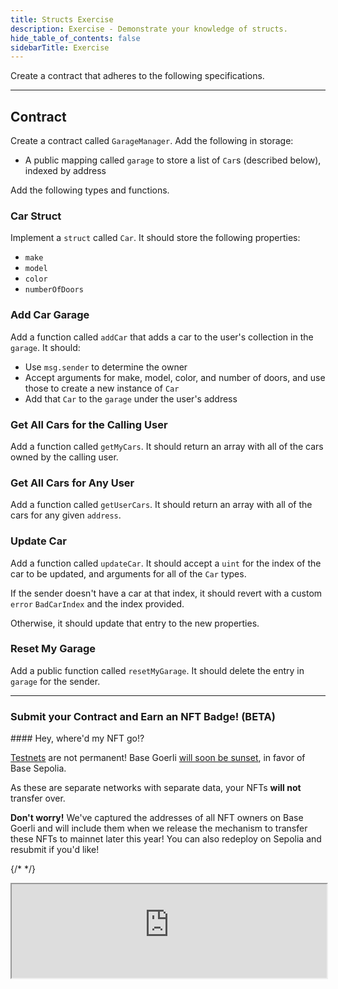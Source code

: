 ```yaml
---
title: Structs Exercise
description: Exercise - Demonstrate your knowledge of structs.
hide_table_of_contents: false
sidebarTitle: Exercise
---
```


Create a contract that adheres to the following specifications.

---

## Contract

Create a contract called `GarageManager`. Add the following in storage:

- A public mapping called `garage` to store a list of `Car`s (described below), indexed by address

Add the following types and functions.

### Car Struct

Implement a `struct` called `Car`. It should store the following properties:

- `make`
- `model`
- `color`
- `numberOfDoors`

### Add Car Garage

Add a function called `addCar` that adds a car to the user's collection in the `garage`. It should:

- Use `msg.sender` to determine the owner
- Accept arguments for make, model, color, and number of doors, and use those to create a new instance of `Car`
- Add that `Car` to the `garage` under the user's address

### Get All Cars for the Calling User

Add a function called `getMyCars`. It should return an array with all of the cars owned by the calling user.

### Get All Cars for Any User

Add a function called `getUserCars`. It should return an array with all of the cars for any given `address`.

### Update Car

Add a function called `updateCar`. It should accept a `uint` for the index of the car to be updated, and arguments for all of the `Car` types.

If the sender doesn't have a car at that index, it should revert with a custom `error` `BadCarIndex` and the index provided.

Otherwise, it should update that entry to the new properties.

### Reset My Garage

Add a public function called `resetMyGarage`. It should delete the entry in `garage` for the sender.

---

### Submit your Contract and Earn an NFT Badge! (BETA)

<Note>
#### Hey, where'd my NFT go!?

[Testnets](/learn/deployment-to-testnet/test-networks) are not permanent! Base Goerli [will soon be sunset](https://base.mirror.xyz/kkz1-KFdUwl0n23PdyBRtnFewvO48_m-fZNzPMJehM4), in favor of Base Sepolia.

As these are separate networks with separate data, your NFTs **will not** transfer over.

**Don't worry!** We've captured the addresses of all NFT owners on Base Goerli and will include them when we release the mechanism to transfer these NFTs to mainnet later this year! You can also redeploy on Sepolia and resubmit if you'd like!
</Note>

{/* <CafeUnitTest nftNum={7}/> */}

<iframe
  src="https://682cef8eb764086a250fb541-zdfthryttt.chromatic.com/iframe.html?args=&id=components-cafeunittest--seven&viewMode=story&dark=true&hero=true"
  width="100%"
  height="auto"
/>

<Accordion title="⚠️ Spoiler Alert: Open only if tests fail">
Ensure your variable sizes align with their intended use, and consider the nuances of packing in Solidity. Resources: [Solidity - Layout in Storage](https://docs.soliditylang.org/en/v0.8.17/internals/layout_in_storage.html#layout-of-state-variables-in-storage), [Variables in Struct](/learn/structs/structs-sbs#setting-up-the-struct)
</Accordion>
